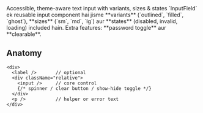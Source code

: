 
<Meta title="Docs/InputField" of={InputField} />

<Title>InputField</Title>
<Subtitle>Accessible, theme-aware text input with variants, sizes & states</Subtitle>

<Description>
`InputField` ek reusable input component hai jisme **variants** (`outlined`, `filled`, `ghost`), **sizes** (`sm`, `md`, `lg`) aur **states** (disabled, invalid, loading) included hain. Extra features: **password toggle** aur **clearable**.
</Description>

## Anatomy
```tsx
<div>
  <label />       // optional
  <div className="relative">
    <input />     // core control
    {/* spinner / clear button / show-hide toggle */}
  </div>
  <p />           // helper or error text
</div>
